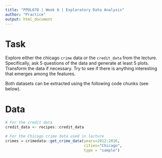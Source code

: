 ```yaml
---
title: "PPOL670 | Week 6 | Exploratory Data Analysis"
author: "Practice"
output: html_document
---
```


# Task 

Explore either the chicago `crime` data or the `credit_data` from the lecture.  Specifically, ask 5 questions of the data and generate at least 5 plots. Transform the data if necessary. Try to see if there is anything interesting that emerges among the features.

Both datasets can be extracted using the following code chunks (see below).


# Data 

```r
# For the credit data
credit_data <- recipes::credit_data
```

```r
# For the Chicago crime data used in lecture
crimes = crimedata::get_crime_data(years=2012:2016,
                                   cities="Chicago",
                                   type = "sample")
```


